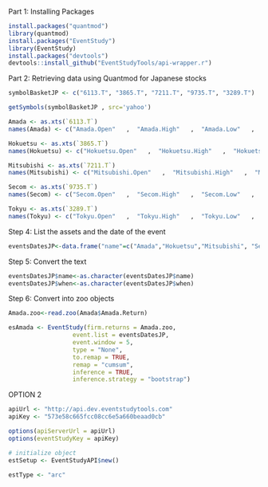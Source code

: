 Part 1: Installing Packages

```r
install.packages("quantmod")
library(quantmod)
install.packages("EventStudy")
library(EventStudy)
install.packages("devtools")
devtools::install_github("EventStudyTools/api-wrapper.r")
```

Part 2: Retrieving data using Quantmod for Japanese stocks

```r
symbolBasketJP <- c("6113.T", "3865.T", "7211.T", "9735.T", "3289.T")

getSymbols(symbolBasketJP , src='yahoo')

Amada <- as.xts(`6113.T`)
names(Amada) <- c("Amada.Open"   ,  "Amada.High"   ,  "Amada.Low"   ,   "Amada.Close"  , "Amada.Volume",  "Amada.Adjusted")

Hokuetsu <- as.xts(`3865.T`)
names(Hokuetsu) <- c("Hokuetsu.Open"   ,  "Hokuetsu.High"   ,  "Hokuetsu.Low"   ,   "Hokuetsu.Close"  ,  "Hokuetsu.Volume",  "Hokuetsu.Adjusted")

Mitsubishi <- as.xts(`7211.T`)
names(Mitsubishi) <- c("Mitsubishi.Open"   ,  "Mitsubishi.High"   ,  "Mitsubishi.Low"   ,   "Mitsubishi.Close"  ,  "Mitsubishi.Volume",  "Mitsubishi.Adjusted")

Secom <- as.xts(`9735.T`)
names(Secom) <- c("Secom.Open"   ,  "Secom.High"   ,  "Secom.Low"   ,   "Secom.Close"  ,  "Secom.Volume",  "Secom.Adjusted")

Tokyu <- as.xts(`3289.T`)
names(Tokyu) <- c("Tokyu.Open"   ,  "Tokyu.High"   ,  "Tokyu.Low"   ,   "Tokyu.Close"  ,  "Tokyu.Volume",  "Tokyu.Adjusted")
```

Step 4: List the assets and the date of the event
```r
eventsDatesJP<-data.frame("name"=c("Amada","Hokuetsu","Mitsubishi", "Secom", "Tokyu"), "when"=c("2018-07-09","2018-07-09","2018-07-09","2018-07-09","2018-07-09")) 
```

Step 5: Convert the text
```r
eventsDatesJP$name<-as.character(eventsDatesJP$name) 
eventsDatesJP$when<-as.character(eventsDatesJP$when) 
```

Step 6: Convert into zoo objects
```r
Amada.zoo<-read.zoo(Amada$Amada.Return)
```


```r
esAmada <- EventStudy(firm.returns = Amada.zoo,
                  event.list = eventsDatesJP,
                  event.window = 5,
                  type = "None",
                  to.remap = TRUE,
                  remap = "cumsum",
                  inference = TRUE,
                  inference.strategy = "bootstrap")
```



OPTION 2

```r
apiUrl <- "http://api.dev.eventstudytools.com"
apiKey <- "573e58c665fcc08cc6e5a660beaad0cb"
```

```r
options(apiServerUrl = apiUrl)
options(eventStudyKey = apiKey)

# initialize object
estSetup <- EventStudyAPI$new()
```

```r
estType <- "arc"

```

```r


```

```r


```

```r


```

```r


```

```r


```

```r


```








